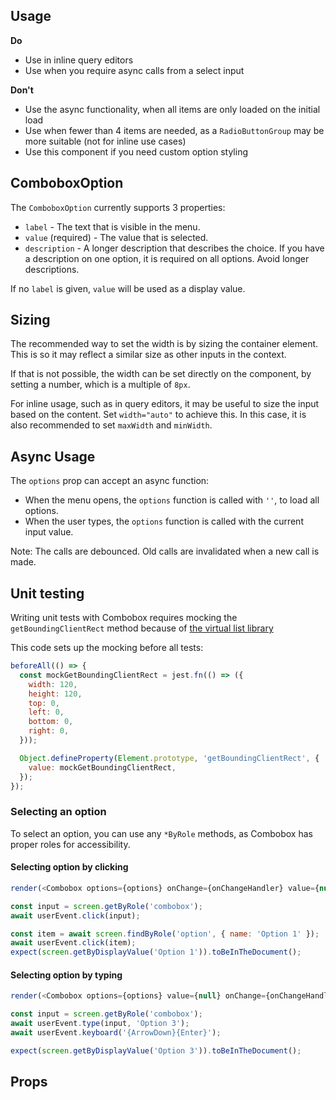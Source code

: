 

<Meta title="MDX|Combobox" component={Combobox} />

## Usage

**Do**

- Use in inline query editors
- Use when you require async calls from a select input

**Don't**

- Use the async functionality, when all items are only loaded on the initial load
- Use when fewer than 4 items are needed, as a `RadioButtonGroup` may be more suitable (not for inline use cases)
- Use this component if you need custom option styling

## ComboboxOption

The `ComboboxOption` currently supports 3 properties:

- `label` - The text that is visible in the menu.
- `value` (required) - The value that is selected.
- `description` - A longer description that describes the choice. If you have a description on one option, it is required on all options. Avoid longer descriptions.

If no `label` is given, `value` will be used as a display value.

## Sizing

The recommended way to set the width is by sizing the container element. This is so it may reflect a similar size as other inputs in the context.

If that is not possible, the width can be set directly on the component, by setting a number, which is a multiple of `8px`.

For inline usage, such as in query editors, it may be useful to size the input based on the content. Set `width="auto"` to achieve this. In this case, it is also recommended to set `maxWidth` and `minWidth`.

## Async Usage

The `options` prop can accept an async function:

- When the menu opens, the `options` function is called with `''`, to load all options.
- When the user types, the `options` function is called with the current input value.

Note: The calls are debounced. Old calls are invalidated when a new call is made.

## Unit testing

Writing unit tests with Combobox requires mocking the `getBoundingClientRect` method because of [the virtual list library](https://github.com/TanStack/virtual/issues/29#issuecomment-657519522)

This code sets up the mocking before all tests:

```js
beforeAll(() => {
  const mockGetBoundingClientRect = jest.fn(() => ({
    width: 120,
    height: 120,
    top: 0,
    left: 0,
    bottom: 0,
    right: 0,
  }));

  Object.defineProperty(Element.prototype, 'getBoundingClientRect', {
    value: mockGetBoundingClientRect,
  });
});
```

### Selecting an option

To select an option, you can use any `*ByRole` methods, as Combobox has proper roles for accessibility.

#### Selecting option by clicking

```js
render(<Combobox options={options} onChange={onChangeHandler} value={null} />);

const input = screen.getByRole('combobox');
await userEvent.click(input);

const item = await screen.findByRole('option', { name: 'Option 1' });
await userEvent.click(item);
expect(screen.getByDisplayValue('Option 1')).toBeInTheDocument();
```

#### Selecting option by typing

```js
render(<Combobox options={options} value={null} onChange={onChangeHandler} />);

const input = screen.getByRole('combobox');
await userEvent.type(input, 'Option 3');
await userEvent.keyboard('{ArrowDown}{Enter}');

expect(screen.getByDisplayValue('Option 3')).toBeInTheDocument();
```

## Props

<ArgTypes of={Combobox} />
